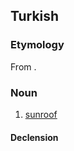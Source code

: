 ==Turkish==

===Etymology===
From {{bor|tr|de|Schiebedach|t=sliding roof; sunroof}}.

===Noun===
{{tr-noun|şibidağı|lar}}

# {{lb|tr|automotive}} [[sunroof]]

====Declension====
{{tr-infl-noun-c|a|t|stem=şibidağ}}